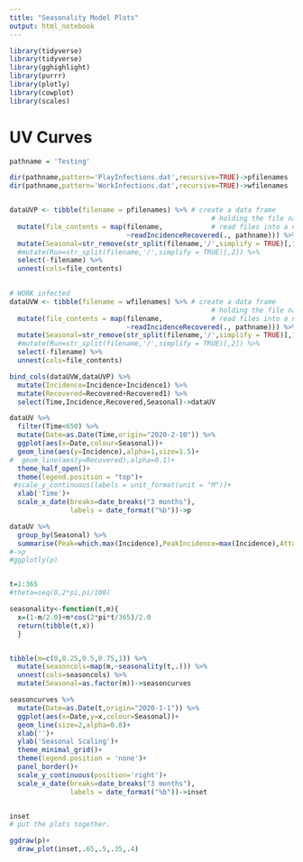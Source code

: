 ```yaml
---
title: "Seasonality Model Plots"
output: html_notebook
---
```

```r

library(tidyverse)
library(tidyverse)
library(gghighlight)
library(purrr)
library(plotly)
library(cowplot)
library(scales)

```

# UV Curves



```r

pathname = 'Testing'

dir(pathname,pattern='PlayInfections.dat',recursive=TRUE)->pfilenames
dir(pathname,pattern='WorkInfections.dat',recursive=TRUE)->wfilenames


dataUVP <- tibble(filename = pfilenames) %>% # create a data frame
                                                  # holding the file names
  mutate(file_contents = map(filename,            # read files into a new data column
                             ~readIncidenceRecovered(., pathname))) %>% # use the function written above to process files
  mutate(Seasonal=str_remove(str_split(filename,'/',simplify = TRUE)[,1],'UV')) %>% 
  #mutate(Run=str_split(filename,'/',simplify = TRUE)[,2]) %>% 
  select(-filename) %>% 
  unnest(cols=file_contents)
  

# WORK infected
dataUVW <- tibble(filename = wfilenames) %>% # create a data frame
                                                  # holding the file names
  mutate(file_contents = map(filename,            # read files into a new data column
                             ~readIncidenceRecovered(., pathname))) %>% # use the function written above to process files
  mutate(Seasonal=str_remove(str_split(filename,'/',simplify = TRUE)[,1],'UV')) %>% 
  #mutate(Run=str_split(filename,'/',simplify = TRUE)[,2]) %>% 
  select(-filename) %>% 
  unnest(cols=file_contents)

bind_cols(dataUVW,dataUVP) %>% 
  mutate(Incidence=Incidence+Incidence1) %>% 
  mutate(Recovered=Recovered+Recovered1) %>% 
  select(Time,Incidence,Recovered,Seasonal)->dataUV

dataUV %>%
  filter(Time<650) %>% 
  mutate(Date=as.Date(Time,origin="2020-2-10")) %>% 
  ggplot(aes(x=Date,colour=Seasonal))+
  geom_line(aes(y=Incidence),alpha=1,size=1.5)+
#  geom_line(aes(y=Recovered),alpha=0.1)+
  theme_half_open()+
  theme(legend.position = "top")+
 #scale_y_continuous(labels = unit_format(unit = "M"))+
  xlab('Time')+
  scale_x_date(breaks=date_breaks("3 months"),
               labels = date_format("%b"))->p


```
```r

dataUV %>% 
  group_by(Seasonal) %>% 
  summarise(Peak=which.max(Incidence),PeakIncidence=max(Incidence),AttackRate=100*max(Recovered)/56082077)
#->p
#ggplotly(p)



```

```r
t=1:365
#theta=seq(0,2*pi,pi/100)

seasonality<-function(t,m){
  x=(1-m/2.0)+m*cos(2*pi*t/365)/2.0
  return(tibble(t,x))
  } 


tibble(m=c(0,0.25,0.5,0.75,1)) %>% 
  mutate(seasoncols=map(m,~seasonality(t,.))) %>% 
  unnest(cols=seasoncols) %>% 
  mutate(Seasonal=as.factor(m))->seasoncurves

seasoncurves %>% 
  mutate(Date=as.Date(t,origin="2020-1-1")) %>% 
  ggplot(aes(x=Date,y=x,colour=Seasonal))+
  geom_line(size=2,alpha=0.8)+
  xlab('')+
  ylab('Seasonal Scaling')+
  theme_minimal_grid()+
  theme(legend.position = 'none')+
  panel_border()+
  scale_y_continuous(position='right')+
  scale_x_date(breaks=date_breaks("3 months"),
               labels = date_format("%b"))->inset


inset
# put the plots together. 

ggdraw(p)+
  draw_plot(inset,.65,.5,.35,.4)

```
